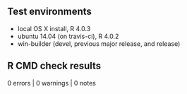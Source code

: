 ## Test environments
* local OS X install, R 4.0.3
* ubuntu 14.04 (on travis-ci), R 4.0.2
* win-builder (devel, previous major release, and release)

## R CMD check results
0 errors | 0 warnings | 0 notes
